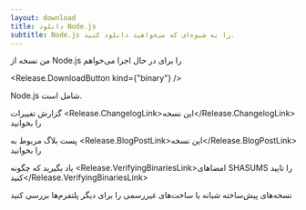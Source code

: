 ```yaml
---
layout: download
title: دانلود Node.js
subtitle: Node.js را به شیوه‌ای که می‌خواهید دانلود کنید.
---
```


<section>
من نسخه <Release.VersionDropdown /> از Node.js را برای <Release.OperatingSystemDropdown /> در حال اجرا <Release.BitnessDropdown /> می‌خواهم

<Release.DownloadButton kind={"binary"} />
</section>

<section>
Node.js شامل <Release.NpmLink /> است.

گزارش تغییرات <Release.ChangelogLink>این نسخه</Release.ChangelogLink> را بخوانید

پست بلاگ مربوط به <Release.BlogPostLink>این نسخه</Release.BlogPostLink> را بخوانید

یاد بگیرید که چگونه <Release.VerifyingBinariesLink>امضاهای SHASUMS را تایید کنید</Release.VerifyingBinariesLink>

<LinkWithArrow href="https://nodejs.org/download/nightly/">نسخه‌های پیش‌ساخته شبانه</LinkWithArrow> یا <LinkWithArrow href="https://unofficial-builds.nodejs.org/download/">ساخت‌های غیررسمی</LinkWithArrow> را برای دیگر پلتفرم‌ها بررسی کنید
</section>
